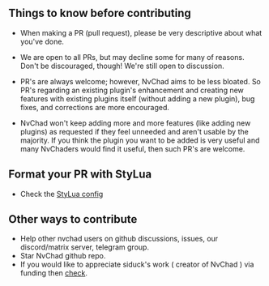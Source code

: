 ## Things to know before contributing

- When making a PR (pull request), please be very descriptive about what you've done. 

- We are open to all PRs, but may decline some for many of reasons. Don't be discouraged, though! We're still open to discussion.

- PR's are always welcome; however, NvChad aims to be less bloated. So PR's regarding an existing plugin's enhancement and creating new features with existing plugins itself (without adding a new plugin), bug fixes, and corrections are more encouraged.

- NvChad won't keep adding more and more features (like adding new plugins) as requested if they feel unneeded and aren't usable by the majority. If you think the plugin you want to be added is very useful and many NvChaders would find it useful, then such PR's are welcome. 


## Format your PR with StyLua 

- Check the [StyLua config](https://github.com/NvChad/NvChad/blob/main/.stylua.toml)

## Other ways to contribute

- Help other nvchad users on github discussions, issues, our discord/matrix server, telegram group.
- Star NvChad github repo.
- If you would like to appreciate siduck's work ( creator of NvChad ) via funding then [check](https://github.com/NvChad/NvChad#gift_heart-support).
